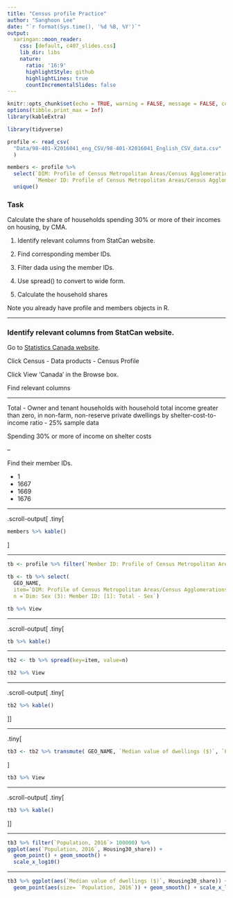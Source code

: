 ```yaml
---
title: "Census profile Practice"
author: "Sanghoon Lee"
date: "`r format(Sys.time(), '%d %B, %Y')`"
output:
  xaringan::moon_reader:
    css: [default, c407_slides.css]
    lib_dir: libs
    nature:
      ratio: '16:9'
      highlightStyle: github
      highlightLines: true
      countIncrementalSlides: false
---
```


```r
knitr::opts_chunk$set(echo = TRUE, warning = FALSE, message = FALSE, comment=NA, fig.asp = 0.56, out.width='70%', dpi = 300, fig.align = 'center')
options(tibble.print_max = Inf)
library(kableExtra)
```

```r
library(tidyverse)

profile <- read_csv(
  "Data/98-401-X2016041_eng_CSV/98-401-X2016041_English_CSV_data.csv"
  )

members <- profile %>% 
  select(`DIM: Profile of Census Metropolitan Areas/Census Agglomerations (2247)`, 
         `Member ID: Profile of Census Metropolitan Areas/Census Agglomerations (2247)`) %>% 
  unique()
```


### Task

Calculate the share of households spending 30% or more of their incomes on housing, by CMA.

1. Identify relevant columns from StatCan website.

1. Find corresponding member IDs.

1. Filter dada using the member IDs.

1. Use spread() to convert to wide form.

1. Calculate the household shares

Note you already have profile and members objects in R.

---

### Identify relevant columns from StatCan website.

Go to [Statistics Canada website](https://www12.statcan.gc.ca).

Click Census - Data products - Census Profile

Click View 'Canada' in the Browse box.

Find relevant columns

---

Total - Owner and tenant households with household total income greater than zero, in non-farm, non-reserve private dwellings by shelter-cost-to-income ratio - 25% sample data

Spending 30% or more of income on shelter costs

--

Find their member IDs.

- 1
- 1667
- 1669
- 1676

---

.scroll-output[
.tiny[
```r
members %>% kable()
```
]

---

```r
tb <- profile %>% filter(`Member ID: Profile of Census Metropolitan Areas/Census Agglomerations (2247)` %in% c(1, 1667, 1669, 1676))
```


```r
tb <- tb %>% select(
  GEO_NAME, 
  item=`DIM: Profile of Census Metropolitan Areas/Census Agglomerations (2247)`, 
  n =`Dim: Sex (3): Member ID: [1]: Total - Sex`)
```


```r
tb %>% View
```

---

.scroll-output[
.tiny[
```r
tb %>% kable()
```

---

```r
tb2 <- tb %>% spread(key=item, value=n)
```

```r
tb2 %>% View
```

---

.scroll-output[
.tiny[
```r
tb2 %>% kable()
```
]]

---

.tiny[
```r
tb3 <- tb2 %>% transmute( GEO_NAME, `Median value of dwellings ($)`, `Population, 2016`, Housing30_share = `Spending 30% or more of income on shelter costs`/ `Total -  Owner and tenant households with household total income greater than zero, in non-farm, non-reserve private dwellings by shelter-cost-to-income ratio - 25% sample data`)
```
]

```r
tb3 %>% View
```

---

.scroll-output[
.tiny[
```r
tb3 %>% kable()
```
]]

---


```r
tb3 %>% filter(`Population, 2016`> 100000) %>% 
ggplot(aes(`Population, 2016`, Housing30_share)) + 
  geom_point() + geom_smooth() + 
  scale_x_log10()
```

---

```r
tb3 %>% ggplot(aes(`Median value of dwellings ($)`, Housing30_share)) + 
  geom_point(aes(size= `Population, 2016`)) + geom_smooth() + scale_x_log10()
```

